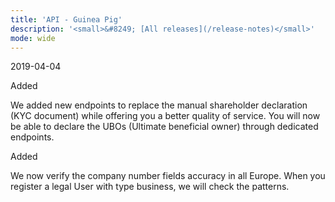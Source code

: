 ```yaml
---
title: 'API - Guinea Pig'  
description: '<small>&#8249; [All releases](/release-notes)</small>'
mode: wide
---
```

<span class="date">2019-04-04</span>  
  
  
<div class="pill pill-green">Added</div>  
  

We added new endpoints to replace the manual shareholder declaration (KYC document) while offering you a better quality of service. You will now be able to declare the UBOs (Ultimate beneficial owner) through dedicated endpoints.  
<div class="pill pill-green">Added</div>  
  

We now verify the company number fields accuracy in all Europe. When you register a legal User with type business, we will check the patterns.